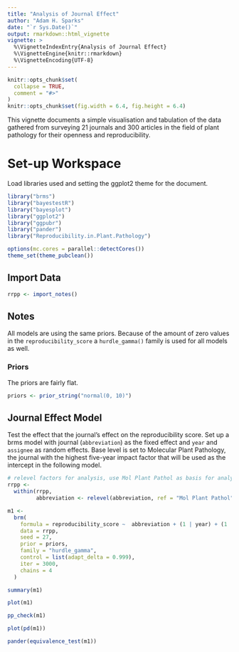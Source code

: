 ```yaml
---
title: "Analysis of Journal Effect"
author: "Adam H. Sparks"
date: "`r Sys.Date()`"
output: rmarkdown::html_vignette
vignette: >
  %\VignetteIndexEntry{Analysis of Journal Effect}
  %\VignetteEngine{knitr::rmarkdown}
  %\VignetteEncoding{UTF-8}
---
```


```r
knitr::opts_chunk$set(
  collapse = TRUE,
  comment = "#>"
)
knitr::opts_chunk$set(fig.width = 6.4, fig.height = 6.4)
```

This vignette documents a simple visualisation and tabulation of the data gathered from surveying 21 journals and 300 articles in the field of plant pathology for their openness and reproducibility.

# Set-up Workspace

Load libraries used and setting the ggplot2 theme for the document.

```r
library("brms")
library("bayestestR")
library("bayesplot")
library("ggplot2")
library("ggpubr")
library("pander")
library("Reproducibility.in.Plant.Pathology")

options(mc.cores = parallel::detectCores())
theme_set(theme_pubclean())
```

## Import Data

```r
rrpp <- import_notes()
```

## Notes

All models are using the same priors. Because of the amount of zero values in the `reproducibility_score` a `hurdle_gamma()` family is used for all models as well.

### Priors

The priors are fairly flat.

```r
priors <- prior_string("normal(0, 10)")
```

## Journal Effect Model

Test the effect that the journal's effect on the reproducibility score.
Set up a brms model with journal (`abbreviation`) as the fixed effect and `year` and `assignee` as random effects.
Base level is set to Molecular Plant Pathology, the journal with the highest five-year impact factor that will be used as the intercept in the following model.

```r
# relevel factors for analysis, use Mol Plant Pathol as basis for analysis, highest IF
rrpp <-
  within(rrpp,
         abbreviation <- relevel(abbreviation, ref = "Mol Plant Pathol"))

m1 <-
  brm(
    formula = reproducibility_score ~  abbreviation + (1 | year) + (1 | assignee),
    data = rrpp,
    seed = 27,
    prior = priors,
    family = "hurdle_gamma",
    control = list(adapt_delta = 0.999),
    iter = 3000,
    chains = 4
  )

summary(m1)

plot(m1)

pp_check(m1)

plot(pd(m1))

pander(equivalence_test(m1))
```
